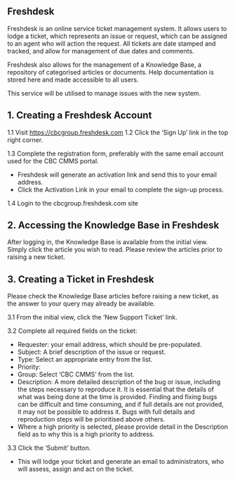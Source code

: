 
## Freshdesk


Freshdesk is an online service ticket management system. It allows users to lodge a ticket, which represents an issue or request, which can be assigned to an agent who will action the request. All tickets are date stamped and tracked, and allow for management of due dates and comments.

Freshdesk also allows for the management of a Knowledge Base, a repository of categorised articles or documents. Help documentation is stored here and made accessible to all users.

This service will be utilised to manage issues with the new system. 

## 1. Creating a Freshdesk Account

1.1 Visit https://cbcgroup.freshdesk.com
1.2 Click the ‘Sign Up’ link in the top right corner. 

1.3 Complete the registration form, preferably with the same email account used for the CBC CMMS portal.
* Freshdesk will generate an activation link and send this to your email address.
* Click the Activation Link in your email to complete the sign-up process.

1.4 Login to the cbcgroup.freshdesk.com site

## 2. Accessing the Knowledge Base in Freshdesk
After logging in, the Knowledge Base is available from the initial view. Simply click the article you wish to read. Please review the articles prior to raising a new ticket.

## 3. Creating a Ticket in Freshdesk
Please check the Knowledge Base articles before raising a new ticket, as the answer to your query may already be available.

3.1 From the initial view, click the ‘New Support Ticket’ link. 

3.2 Complete all required fields on the ticket:
* Requester: your email address, which should be pre-populated.
* Subject: A brief description of the issue or request.
* Type: Select an appropriate entry from the list.
* Priority:
* Group: Select ‘CBC CMMS’ from the list.
* Description: A more detailed description of the bug or issue, including the steps necessary to reproduce it. It is essential that the details of what was being done at the time is provided. Finding and fixing bugs can be difficult and time consuming, and if full details are not provided, it may not be possible to address it. Bugs with full details and reproduction steps will be prioritised above others.
* Where a high priority is selected, please provide detail in the Description field as to why this is a
high priority to address. 

3.3 Click the ‘Submit’ button.
* This will lodge your ticket and generate an email to administrators, who will assess, assign and act on the ticket. 


